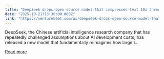 ```yaml
---
title: "DeepSeek drops open-source model that compresses text 10x through images, defying conventions"
date: "2025-10-21T18:30:00.000Z"
link: "https://venturebeat.com/ai/deepseek-drops-open-source-model-that-compresses-text-10x-through-images"
---
```


DeepSeek, the Chinese artificial intelligence research company that has repeatedly challenged assumptions about AI development costs, has released a new model that fundamentally reimagines how large l...

[Read more](https://venturebeat.com/ai/deepseek-drops-open-source-model-that-compresses-text-10x-through-images)
